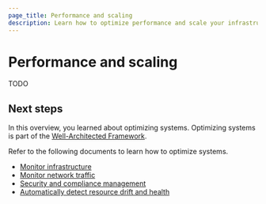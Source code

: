 ```yaml
---
page_title: Performance and scaling
description: Learn how to optimize performance and scale your infrastructure.
---
```


# Performance and scaling

TODO

## Next steps

In this overview, you learned about optimizing systems. Optimizing systems is part of the [Well-Architected Framework](/well-architected-framework).

Refer to the following documents to learn how to optimize systems.

- [Monitor infrastructure](/well-architected-framework/optimize-systems/performance-scaling/monitor-infrastructure)
- [Monitor network traffic](/well-architected-framework/optimize-systems/performance-scaling/monitor-network)
- [Security and compliance management](/well-architected-framework/optimize-systems/performance-scaling/security)
- [Automatically detect resource drift and health](/well-architected-framework/optimize-systems/performance-scaling/detect-drift)